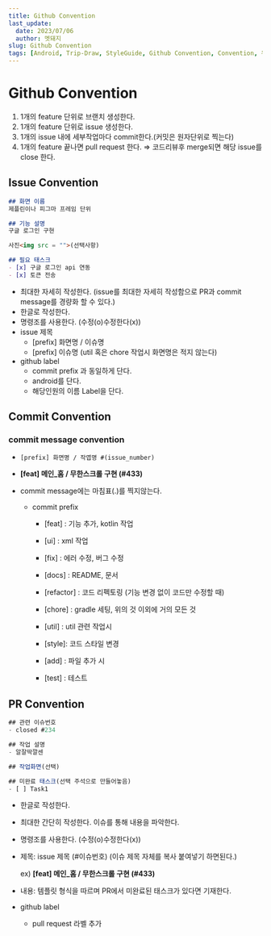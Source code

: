 ```yaml
---
title: Github Convention
last_update:
  date: 2023/07/06
  author: 멧돼지
slug: Github Convention
tags: [Android, Trip-Draw, StyleGuide, Github Convention, Convention, 우아한테크코스, 우테코, 멧돼지, 핑구, 수달]
---
```


# Github Convention 

1. 1개의 feature 단위로 브랜치 생성한다.
2. 1개의 feature 단위로 issue 생성한다.
3. 1개의 issue 내에 세부작업마다 commit한다.(커밋은 원자단위로 찍는다)
4. 1개의 feature 끝나면 pull request 한다. ⇒ 코드리뷰후 merge되면 해당 issue를 close 한다.

## Issue Convention

```markdown
## 화면 이름
제플린이나 피그마 프레임 단위

## 기능 설명
구글 로그인 구현

사진<img src = "">(선택사항)

## 필요 태스크
- [x] 구글 로그인 api 연동
- [x] 토큰 전송
```

- 최대한 자세히 작성한다. (issue를 최대한 자세히 작성함으로 PR과 commit message를 경량화 할 수 있다.)
- 한글로 작성한다.
- 명령조를 사용한다. (수정(o)수정한다(x))
- issue 제목
  - [prefix] 화면명 / 이슈명
  - [prefix] 이슈명 (util 혹은 chore 작업시 화면명은 적지 않는다)
- github label
  - commit prefix 과 동일하게 단다.
  - android를 단다.
  - 해당인원의 이름 Label을 단다.



## Commit Convention

### commit message convention

- `[prefix] 화면명 / 작엽명 #(issue_number)`

- **[feat] 메인_홈 / 무한스크롤 구현 (#433)**

- commit message에는 마침표(.)를 찍지않는다. 

  - commit prefix

    - [feat] : 기능 추가, kotlin 작업

    - [ui] : xml 작업

    - [fix] : 에러 수정, 버그 수정

    - [docs] : README, 문서

    - [refactor] : 코드 리펙토링 (기능 변경 없이 코드만 수정할 때)

    - [chore] : gradle 세팅, 위의 것 이외에 거의 모든 것

    - [util] : util 관련 작업시

    - [style]: 코드 스타일 변경

    - [add] : 파일 추가 시

    - [test] : 테스트

  



## PR Convention

```jsx
## 관련 이슈번호
- closed #234

## 작업 설명
- 알잘딱깔센

## 작업화면(선택)

## 미완료 태스크(선택 주석으로 만들어놓음)
- [ ] Task1
```

- 한글로 작성한다.

- 최대한 간단히 작성한다. 이슈를 통해 내용을 파악한다. 

- 명령조를 사용한다. (수정(o)수정한다(x))

- 제목: issue 제목 (#이슈번호)   (이슈 제목 자체를 복사 붙여넣기 하면된다.)

  ex) **[feat] 메인_홈 / 무한스크롤 구현 (#433)**

- 내용: 템플릿 형식을 따르며 PR에서 미완료된 태스크가 있다면 기재한다.

- github label

  - pull request 라벨 추가 
